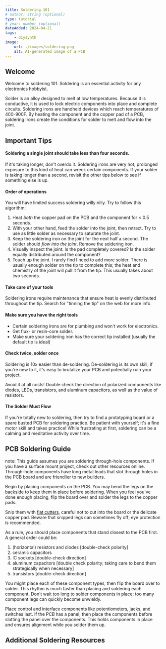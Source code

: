 ```yaml
---
title: Soldering 101
# author: string (optional)
type: tutorial
# year: number (optional)
dateAdded: 2024-04-21
tags:
    - diysynth
image:
    url: ./images/soldering.png
    alt: AI-generated image of a PCB
---
```


## Welcome

Welcome to soldering 101. Soldering is an essential activity for any electronics hobbyist.

Solder is an alloy designed to melt at low temperatures. Because it is conductive, it is used to lock electric components into place and complete circuits. Soldering irons are handheld devices which reach temperatures of 400-900F. By heating the component and the copper pad of a PCB, soldering irons create the conditions for solder to melt and flow into the joint.

## Important Tips

#### Soldering a single joint should take less than four seconds.

If it's taking longer, don't overdo it. Soldering irons are very hot; prolonged exposure to this kind of heat can wreck certain components. If your solder is taking longer than a second, revisit the other tips below to see if something else is up.

#### Order of operations

You will have limited success soldering willy nilly. Try to follow this algorithm:

1. Heat _both_ the copper pad on the PCB and the component for < 0.5 seconds.
2. With your other hand, feed the solder into the joint, then retract. Try to use as little solder as necessary to saturate the joint.
3. Keep the soldering iron on the joint for the next half a second. The solder should _flow into the joint_. Remove the soldering iron.
4. Visually inspect the joint. Is the pad completely covered? Is the solder equally distributed around the component?
5. Touch up the joint. I rarely find I need to add more solder. There is usually enough solder on the tip to complete this; the heat and chemistry of the joint will pull it from the tip. This usually takes about two seconds.

#### Take care of your tools

Soldering irons require maintenance that ensure heat is evenly distributed throughout the tip. Search for "tinning the tip" on the web for more info.

#### Make sure you have the right tools

-   Certain soldering irons are for plumbing and won't work for electronics.
-   Get flux- or resin-core solder.
-   Make sure your soldering iron has the correct tip installed (usually the default tip is ideal)

#### Check twice, solder once

Soldering is 10x easier than de-soldering. De-soldering is its own skill; if you're new to it, it's easy to brutalize your PCB and potentially ruin your project.

Avoid it at all costs! Double check the direction of polarized components like diodes, LEDs, transistors, and aluminum capacitors, as well as the value of resistors.

#### The Solder Must Flow

If you're totally new to soldering, then try to find a prototyping board or a spare busted PCB for soldering practice. Be patient with yourself; it's a fine motor skill and takes practice! While frustrating at first, soldering can be a calming and meditative activity over time.

## PCB Soldering Guide

note: This guide assumes you are soldering through-hole components. If you have a surface mount project, check out other resources online. Through-hole components have long metal leads that slot through holes in the PCB board and are friendlier to new builders.

Begin by placing components on the PCB. You may bend the legs on the backside to keep them in place before soldering. When you feel you've done enough placing, flip the board over and solder the legs to the copper pads.

Snip them with [flat cutters](https://www.adafruit.com/product/1368), careful not to cut into the board or the delicate copper pad. Beware that snipped legs can sometimes fly off; eye protection is recommended.

As a rule, you should place components that stand closest to the PCB first. A general order could be:

1. (horizontal) resistors and diodes [double-check polarity]
2. ceramic capacitors
3. IC sockets [double-check direction]
4. aluminum capacitors [double check polarity; taking care to bend them strategically when necessary]
5. transistors [double-check direction]

You might place each of these component types, then flip the board over to solder. This rhythm is much faster than placing and soldering each component. Don't wait too long to solder components in place; too many component legs can quickly become unwieldy.

Place control and interface components like potentiometers, jacks, and switches last. If the PCB has a panel, then place the components before slotting the panel over the components. This holds components in place and ensures alignment while you solder them up.

## Additional Soldering Resources

<LinkButton
    text="Adafruit Guide to Excellent Soldering"
    url="https://learn.adafruit.com/adafruit-guide-excellent-soldering/tools"
/>

<LinkButton
    text="Adafruit Common Soldering Problems"
    url="
    https://learn.adafruit.com/adafruit-guide-excellent-soldering/common-problems?embeds=allow"
/>
